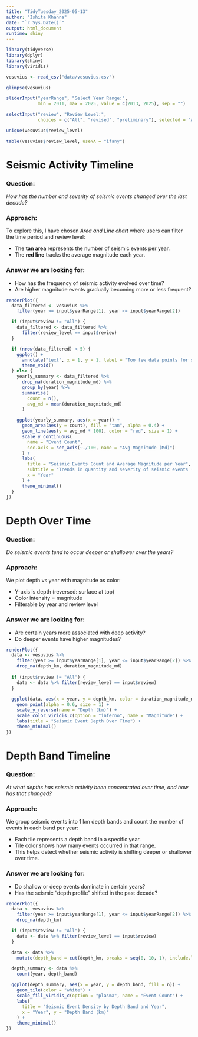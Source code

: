 ```yaml
---
title: "TidyTuesday_2025-05-13"
author: "Ishita Khanna"
date: "`r Sys.Date()`"
output: html_document
runtime: shiny
---
```


```r
library(tidyverse)
library(dplyr)
library(shiny)
library(viridis)

vesuvius <- read_csv("data/vesuvius.csv")
```

```r
glimpse(vesuvius)
```

<!-- making an input slider filter as a ui shiny element, range of years -->

```r
sliderInput("yearRange", "Select Year Range:",
            min = 2011, max = 2025, value = c(2013, 2025), sep = "")
```

<!-- making an input select filter as a ui shiny element, their review status -->

```r
selectInput("review", "Review Level:",
            choices = c("All", "revised", "preliminary"), selected = "All")
```

```r
unique(vesuvius$review_level)

table(vesuvius$review_level, useNA = "ifany")
```


# Seismic Activity Timeline

### Question:
*How has the number and severity of seismic events changed over the last decade?*

### Approach:
To explore this, I have chosen *Area and Line chart* where users can filter the time period and review level:

 - The **tan area** represents the number of seismic events per year.
 - The **red line** tracks the average magnitude each year.
 
### Answer we are looking for:

 - How has the frequency of seismic activity evolved over time?
 - Are higher magnitude events gradually becoming more or less frequent?
 
```r
renderPlot({
  data_filtered <- vesuvius %>%
    filter(year >= input$yearRange[1], year <= input$yearRange[2])

  if (input$review != "All") {
    data_filtered <- data_filtered %>%
      filter(review_level == input$review)
  }

  if (nrow(data_filtered) < 5) {
    ggplot() + 
      annotate("text", x = 1, y = 1, label = "Too few data points for selected filter!", size = 6) +
      theme_void()
  } else {
    yearly_summary <- data_filtered %>%
      drop_na(duration_magnitude_md) %>%
      group_by(year) %>%
      summarise(
        count = n(),
        avg_md = mean(duration_magnitude_md)
      )

    ggplot(yearly_summary, aes(x = year)) +
      geom_area(aes(y = count), fill = "tan", alpha = 0.4) +
      geom_line(aes(y = avg_md * 100), color = "red", size = 1) +
      scale_y_continuous(
        name = "Event Count",
        sec.axis = sec_axis(~./100, name = "Avg Magnitude (Md)")
      ) +
      labs(
        title = "Seismic Events Count and Average Magnitude per Year",
        subtitle = "Trends in quantity and severity of seismic events (2011–2025)",
        x = "Year"
      ) +
      theme_minimal()
  }
})
```

# Depth Over Time

### Question:
*Do seismic events tend to occur deeper or shallower over the years?*

### Approach:
We plot depth vs year with magnitude as color:

 - Y-axis is depth (reversed: surface at top)
 - Color intensity = magnitude
 - Filterable by year and review level
 
### Answer we are looking for:
 
 - Are certain years more associated with deep activity?
 - Do deeper events have higher magnitudes?
 
```r
renderPlot({
  data <- vesuvius %>%
    filter(year >= input$yearRange[1], year <= input$yearRange[2]) %>%
    drop_na(depth_km, duration_magnitude_md)
  
  if (input$review != "All") {
    data <- data %>% filter(review_level == input$review)
  }
  
  ggplot(data, aes(x = year, y = depth_km, color = duration_magnitude_md)) +
    geom_point(alpha = 0.6, size = 1) +
    scale_y_reverse(name = "Depth (km)") +
    scale_color_viridis_c(option = "inferno", name = "Magnitude") +
    labs(title = "Seismic Event Depth Over Time") +
    theme_minimal()
})
```

# Depth Band Timeline

### Question:
*At what depths has seismic activity been concentrated over time, and how has that changed?*

### Approach:
We group seismic events into 1 km depth bands and count the number of events in each band per year:

 - Each tile represents a depth band in a specific year.
 - Tile color shows how many events occurred in that range.
 - This helps detect whether seismic activity is shifting deeper or shallower over time.

### Answer we are looking for:

 - Do shallow or deep events dominate in certain years?
 - Has the seismic “depth profile” shifted in the past decade?
 
```r
renderPlot({
  data <- vesuvius %>%
    filter(year >= input$yearRange[1], year <= input$yearRange[2]) %>%
    drop_na(depth_km)

  if (input$review != "All") {
    data <- data %>% filter(review_level == input$review)
  }

  data <- data %>%
    mutate(depth_band = cut(depth_km, breaks = seq(0, 10, 1), include.lowest = TRUE, right = FALSE))

  depth_summary <- data %>%
    count(year, depth_band)

  ggplot(depth_summary, aes(x = year, y = depth_band, fill = n)) +
    geom_tile(color = "white") +
    scale_fill_viridis_c(option = "plasma", name = "Event Count") +
    labs(
      title = "Seismic Event Density by Depth Band and Year",
      x = "Year", y = "Depth Band (km)"
    ) +
    theme_minimal()
})
```







